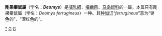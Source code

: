{{Speciesbox
| taxon = Deomys ferrugineus
| parent_authority = Thomas, 1888
| authority = Thomas, 1888
}}

'''剛果攀鼠屬'''（学名：'''''Deomys'''''）是[[哺乳綱|哺乳綱]]、[[囓齒目|囓齒目]]、[[马岛鼠科|马岛鼠科]]的一屬，本属只有剛果攀鼠屬（学名：''Deomys ferrugineus''）一种。其[[种加词|种加词]]“''ferrugineus''”意为“锈色的”、“深红色的”。

{{Taxonbar|from=Q1541809}}

[[Category:剛果攀鼠屬|*]]
[[Category:马岛鼠科|G]]
[[Category:1888年描述的分类群|G]]
{{animal-stub}}
